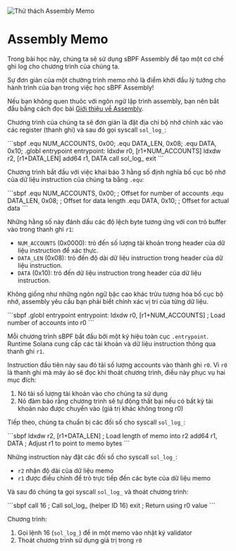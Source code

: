 
![Thử thách Assembly Memo](/graphics/challenge-banners/assembly-memo.png)

# Assembly Memo

Trong bài học này, chúng ta sẽ sử dụng sBPF Assembly để tạo một cơ chế ghi log cho chương trình của chúng ta.

Sự đơn giản của một chường trình memo nhỏ là điểm khởi đầu lý tưởng cho hành trình của bạn trong việc học sBPF Assembly!

Nếu bạn không quen thuôc với ngôn ngữ lập trình assembly, bạn nên bắt đầu bằng cách đọc bài [Giới thiệu về Assembly](/vi/courses/introduction-to-assembly).

<ArticleSection name="Thiết kế chương trình" id="program-design" level="h2" />

Chương trình của chúng ta sẽ đơn giản là đặt địa chỉ bộ nhớ chính xác vào các register (thanh ghi) và sau đó gọi syscall `sol_log_`:

<Codeblock lang="assembly">
```sbpf
.equ NUM_ACCOUNTS, 0x00;
.equ DATA_LEN, 0x08;
.equ DATA, 0x10;
.globl entrypoint
entrypoint:
  ldxdw r0, [r1+NUM_ACCOUNTS]
  ldxdw r2, [r1+DATA_LEN]
  add64 r1, DATA
  call sol_log_
  exit
```
</Codeblock>

<ArticleSection name="Độ lệch của bộ nhớ" id="memory-offsets" level="h2" />

Chương trình bắt đầu với việc khai báo 3 hằng số định nghĩa bố cục bộ nhớ của dữ liệu instruction của chúng ta bằng `.equ`:

<Codeblock lang="assembly">
```sbpf
.equ NUM_ACCOUNTS, 0x00;  ; Offset for number of accounts
.equ DATA_LEN, 0x08;      ; Offset for data length
.equ DATA, 0x10;          ; Offset for actual data
```
</Codeblock>

Những hằng số này đánh dấu các độ lệch byte tương ứng với con trỏ buffer vào trong thanh ghi `r1`:
- `NUM_ACCOUNTS` (0x0000): trỏ đến số lượng tài khoản trong header của dữ liệu instruction để xác thực.
- `DATA_LEN` (0x08): trỏ đến độ dài dữ liệu instruction trong header của dữ liệu instruction.
- `DATA` (0x10): trỏ đến dữ liệu instruction trong header của dữ liệu instruction.

Không giống như những ngôn ngữ bậc cao khác trừu tượng hóa bố cục bộ nhớ, assembly yêu cầu bạn phải biết chính xác vị trí của từng dữ liệu. 

<ArticleSection name="Điểm đầu vào và Xác thực ban đầu" id="entrypoint-and-validations" level="h2" />

<Codeblock lang="assembly">
```sbpf
.globl entrypoint
entrypoint:
  ldxdw r0, [r1+NUM_ACCOUNTS]   ; Load number of accounts into r0
```
</Codeblock>

Mỗi chương trình sBPF bắt đầu bởi một ký hiệu toàn cục `.entrypoint`. Runtime Solana cung cấp các tài khoản và dữ liệu instruction thông qua thanh ghi `r1`.

Instruction đầu tiên này sau đó tải số lượng accounts vào thành ghi `r0`. Vì `r0` là thanh ghi mà máy ảo sẽ đọc khi thoát chương trình, điều này phục vụ hai mục đích:
1. Nó tải số lượng tài khoản vào cho chúng ta sử dụng
2. Nó đảm bảo rằng chương trình sẽ tự động thất bại nếu có bất kỳ tài khoản nào được chuyển vào (giá trị khác không trong r0)

<ArticleSection name="Sol Log Syscall" id="sol-log-syscall" level="h2" />

Tiếp theo, chúng ta chuẩn bị các đối số cho syscall `sol_log_`:

<Codeblock lang="assembly">
```sbpf
ldxdw r2, [r1+DATA_LEN]   ; Load length of memo into r2
add64  r1, DATA           ; Adjust r1 to point to memo bytes
```
</Codeblock>

Những instruction này đặt các đối số cho syscall `sol_log_`:
- `r2` nhận độ dài của dữ liệu memo
- `r1` được điều chỉnh để trỏ trực tiếp đến các byte của dữ liệu memo

Và sau đó chúng ta gọi syscall `sol_log_` và thoát chương trình:

<Codeblock lang="assembly">
```sbpf
call 16   ; Call sol_log_ (helper ID 16)
exit      ; Return using r0 value
```
</Codeblock>

<ArticleSection name="Kết luận" id="conclusion" level="h2" />

Chương trình:
1. Gọi lệnh 16 (`sol_log_`) để in một memo vào nhật ký validator
2. Thoát chương trình sử dụng giá trị trong `r0`